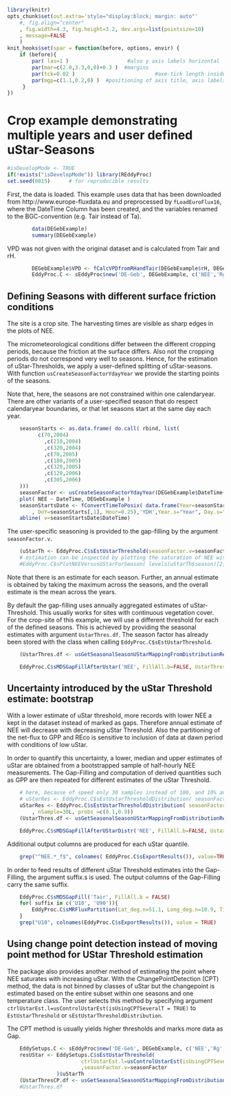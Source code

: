<!--
%\VignetteEngine{knitr}
%\VignetteIndexEntry{DEGeb example: UStar estimation}
-->

```{r setup, include=FALSE}
library(knitr)
opts_chunk$set(out.extra='style="display:block; margin: auto"'
    #, fig.align="center"
    , fig.width=4.3, fig.height=3.2, dev.args=list(pointsize=10)
    , message=FALSE
    )
knit_hooks$set(spar = function(before, options, envir) {
    if (before){
        par( las=1 )                   #also y axis labels horizontal
        par(mar=c(2.0,3.3,0,0)+0.3 )  #margins
        par(tck=0.02 )                          #axe-tick length inside plots             
        par(mgp=c(1.1,0.2,0) )  #positioning of axis title, axis labels, axis
     }
})
```

Crop example demonstrating multiple years and user defined uStar-Seasons
========================================================================

```{r results='hide'}
#isDevelopMode <- TRUE
if(!exists("isDevelopMode")) library(REddyProc)
set.seed(0815)      # for reproducible results
```

First, the data is loaded. This example uses data that has been downloaded 
from http://www.europe-fluxdata.eu
and preprocessed by `fLoadEuroFlux16`, where the DateTime Column has been created, 
and the variables renamed to the BGC-convention (e.g. Tair instead of Ta).

```{r}
		data(DEGebExample)
		summary(DEGebExample)
```


VPD was not given with the original dataset and is calculated from Tair and rH.
```{r}
		DEGebExample$VPD <- fCalcVPDfromRHandTair(DEGebExample$rH, DEGebExample$Tair)
		EddyProc.C <- sEddyProc$new('DE-Geb', DEGebExample, c('NEE','Rg','Tair','VPD', 'Ustar'))
```

Defining Seasons with different surface friction conditions 
-----------------------------------------------------------

The site is a crop site. The harvesting times are visible as sharp edges in the plots of NEE.

The micrometeorological conditions differ between the different cropping periods,
because the friction at the surface differs.
Also not the cropping periods do not correspond very well to seasons.
Hence, for the estimation of uStar-Thresholds, we apply a user-defined splitting 
of uStar-seasons. With function `usCreateSeasonFactorYdayYear` we provide the starting
points of the seasons.  

Note that, here, the seasons are not constrained within one calendaryear. 
There are other variants of a user-specified season that do respect calendaryear boundaries, 
or that let seasons start at the same day each year. 

```{r DEGeb_estUStar1a, spar=TRUE, fig.width=10}
	seasonStarts <- as.data.frame( do.call( rbind, list(
		  c(70,2004)
            ,c(210,2004)
            ,c(320,2004)
            ,c(70,2005)
            ,c(180,2005)
            ,c(320,2005)
            ,c(120,2006)
            ,c(305,2006) 		
	)))
	seasonFactor <- usCreateSeasonFactorYdayYear(DEGebExample$DateTime+15*60, starts=seasonStarts)
	plot( NEE ~ DateTime, DEGebExample )
	seasonStartsDate <- fConvertTimeToPosix( data.frame(Year=seasonStarts[,2]
		, DoY=seasonStarts[,1], Hour=0.25),'YDH',Year.s="Year", Day.s="DoY",Hour.s="Hour")
	abline( v=seasonStartsDate$DateTime)
```

The user-specific seasoning is provided to the gap-filling by the argument `seasonFactor.v`. 
```{r DEGeb_estUStar1b, cache=TRUE}
	(uStarTh <- EddyProc.C$sEstUstarThreshold(seasonFactor.v=seasonFactor)$uStarTh)
	# estimation can be inspected by plotting the saturation of NEE with UStar for the temperatures of one season
	#EddyProc.C$sPlotNEEVersusUStarForSeason( levels(uStarTh$season)[2] )
```

Note that there is an estimate for each season. Further, an annual estimate is obtained
by taking the maximum across the seasons, and the overall estimate is the mean across the years.

By default the gap-filling uses annually aggregated estimates of uStar-Threshold.
This usually works for sites with continuous vegetation cover.
For the crop-site of this example, we will use a different threshold for each of the defined seasons.
This is achieved by providing the seasonal estimates with argument `UstarThres.df`.
The season factor has already been stored with the class when calling `EddyProc.C$sEstUstarThreshold`. 

```{r DEGeb_estUStar1c}
	(UstarThres.df <- usGetSeasonalSeasonUStarMappingFromDistributionResult(uStarTh))
```	
```{r DEGeb_gapFill1, cache=TRUE, output='hide', message=FALSE}
	EddyProc.C$sMDSGapFillAfterUstar('NEE', FillAll.b=FALSE, UstarThres.df=UstarThres.df, Verbose.b=FALSE)
```		


Uncertainty introduced by the uStar Threshold estimate: bootstrap  
-----------------------------------------------------------------

With a lower estimate of uStar threshold, more records with lower NEE a kept in 
the dataset instead of marked as gaps. Therefore annual estimate of NEE will decrease
with decreasing uStar Threshold. Also the partitioning of the net-flux to GPP and REco is 
sensitive to inclusion of data at dawn period with conditions of low uStar.

In order to quantify this uncertainty, a lower, median and upper estimates of uStar 
are obtained from a bootstrapped sample of half-hourly NEE measurements.
The Gap-Filling and computation of derived quantities such as GPP are then repeated for
different estimates of the uStar Threshold.


```{r DEGeb_estUStarBoot1, cache=TRUE, message=FALSE}
	# here, because of speed only 30 samples instead of 100, and 10% and 90% percentile instead of 5%,50%, and 95%
	# uStarRes <- EddyProc.C$sEstUstarThresholdDistribution( seasonFactor.v=seasonFactor )
	uStarRes <- EddyProc.C$sEstUstarThresholdDistribution( seasonFactor.v=seasonFactor
		, nSample=30L, probs =c(0.1,0.9))
	(UstarThres.df <- usGetSeasonalSeasonUStarMappingFromDistributionResult(uStarRes))
```	
```{r DEGeb_gapFillBoot1, cache=TRUE, message=FALSE, output='hide'}
	EddyProc.C$sMDSGapFillAfterUStarDistr('NEE', FillAll.b=FALSE, UstarThres.df=UstarThres.df)
```

Additional output columns are produced for each uStar quantile. 

```{r}
	grep("^NEE.*_f$", colnames( EddyProc.C$sExportResults()), value=TRUE )
```		
		
In order to feed results of different uStar Threshold estimates into the Gap-Filling, the 
argument suffix.s is used. The output columns of the Gap-Filling carry the same suffix.

```{r DEGeb_fluxPart1, cache=TRUE}
	EddyProc.C$sMDSGapFill('Tair', FillAll.b = FALSE)
	for( suffix in c('U10', 'U90')){
		EddyProc.C$sMRFluxPartition(Lat_deg.n=51.1, Long_deg.n=10.9, TimeZone_h.n=1, Suffix.s = suffix)
	}
	grep("U10", colnames(EddyProc.C$sExportResults()), value = TRUE) 	
```

Using change point detection instead of moving point method for UStar Threshold estimation
------------------------------------------------------------------------------------------

The package also provides another method of estimating the point where NEE saturates with increasing uStar.
With the ChangePointDetection (CPT) method, the data is not binned by classes of uStar but the changepoint
is estimated based on the entire subset within one seasons and one temperature class.
The user selects this method by specifying argument `ctrlUstarEst.l=usControlUstarEst(isUsingCPTSeveralT = TRUE)`
to `EstUstarThreshold` or `sEstUstarThresholdDistribution`.

The CPT method is usually yields higher thresholds and marks more data as Gap. 
  
```{r DEGeb_estUStarCPT, cache=TRUE}
	EddySetups.C <- sEddyProc$new('DE-Geb', DEGebExample, c('NEE','Rg','Tair','VPD', 'Ustar'))
	resUStar <- EddySetups.C$sEstUstarThreshold(
						ctrlUstarEst.l=usControlUstarEst(isUsingCPTSeveralT = TRUE)
						,seasonFactor.v=seasonFactor
				)$uStarTh
	(UstarThresCP.df <- usGetSeasonalSeasonUStarMappingFromDistributionResult(resUStar))
	#UstarThres.df
```


		




